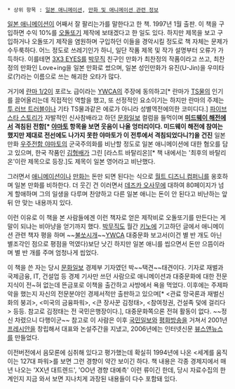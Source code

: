  * 상위 항목 : [[일본 애니메이션]], [[만화 및 애니메이션 관련 정보]]

[[일본 애니메이션]]이 어째서 잘 팔리는가를 말한다고 한 책. 1997년 1월 출판. 이 책을 구입하면 수익 10%를 [[오돌또기]] 제작에 보태겠다고 한 일도 있다. 하지만 제목을 보고 구입하거나 오돌또기 제작을 염원하며 구입하던 이들을 경악시킬 정도로 책 자체는 문제가 수두룩하다. 어느 정도로 쓰레기인가 하니, 일단 작품 제목 및 작가 설명부터 오류가 가득하다. 이를테면 [[3X3 EYES]]를 [[박무직]] 친구인 만화가 최찬정의 작품이라고 쓰고, 최찬정의 만화인 Love+ing을 일본 만화로 썼으며, 일본 성인만화가 유진(U-Jin)을 우미타로(?)라는 이름으로 쓰는 해괴한 오타가 많다.

거기에 [[란마 1/2]]이 포르노 급이라는 [[YWCA]]의 주장에 동의하고[* 란마가 [[TS물]]의 인기를 끌어올리는데 직접적인 역할을 했고, 또 선정적인 요소이기는 하지만 란마의 주제는 [[투 러브 트러블]]이나 기타 TS물과같은 에로가 아니라 성별역전에의한 코미디다.] [[파이브 스타 스토리]]가 자발적인 신사참배라고 하던 [[문화일보]] 컬럼을 들먹이며 '''[[미드웨이 해전]]에서 격침된 전함[* [[야마토]] 항목을 보면 웃음이 나올 엉터리이다. 미드웨이 해전에 참여는 했지만 제대로 전선에도 나가지 못한 야마토가 이 전투에서 격침되었다니?]을 건진''' 일본 만화 [[우주전함 야마토]]의 군국주의화를 비난할 정도로 일본 애니메이션에 대한 혐오를 담고 있으며, 한국 작품인 [[김형배]]가 그린 [라스트 바탈리온][* 책 내에서는 '최후의 바탈리온'이란 제목으로 등장.]도 제목이 일본 영어라고 비난했다.

그러면서 [[애니메이션]]이나 [[만화]]는 돈만 되면 된다는 식으로 [[월트 디즈니 컴퍼니]]를 옹호하며 일본 만화를 비하한다. 더 웃긴 건 이러면서 [[데즈카 오사무]]에 대하여 80페이지가 넘게 할애하며 그의 일생을 다루며 찬양하고 다른 일본 애니는 돈이 안 된다고 비난하는 앞뒤 안 맞는 내용까지 있다.

이런 이유로 이 책을 본 사람들에겐 이런 책자로 얻은 제작비로 오돌또기를 만든다는 게 말이 되냐는 비아냥을 얻기까지 했다. [[박무직]]도 월간 [[키노]]에 기고하던 글에서 애니메이션 관련 책자 평을 하며 ~~[[불쏘시개]]~~[[YWCA]] 대중문화 보고서(이건 별 반 개도 아닌 별조각인 점으로 평점을 먹였다)보단 낫긴 하지만 일본 애니를 씹으면서 돈만 으뜸이라며 별 반 개를 주며 엄청나게 씹었다.

이 책을 쓴 자는 당시 [[문화일보]] 경제부 기자였던 박~~택견~~태견이다. 기자로 재벌과 국제금융, IT, 건설업 등 경제 기사만 쓰던 사람으로 애니메이션과 대중문화에 대한 전문지식이 전~혀 없는데 뜬금포로 이책을 출간하고 사방에서 욕을 먹었다. 이후에는 주제파악을 했는지 자신의 전문분야인 경제서적만 출판하고 있으며[* <관료 망국론과 재벌신화의 붕괴>,  <미국의 금융파워>, <큰 장사꾼 김정태>, <참여정권, 건설족 덫에 걸리다> 등등. 참고로 김정태는 전 국민은행장이다.], 대중문화쪽으론 전혀 활동이 없다. ~~정신 차렸으니 다행이군~~ 참고로 이 사람은 이후 [[국민일보]]와 [[평화방송]]을 거쳐서 2001년 [[프레시안]]을 창립해서 대표와 논설주간을 지냈고, 2006년에는 인터넷신문 [[뷰스앤뉴스]]를 만들었다.

이전버전에서 음모론에 심취해 있다고 평가했는데 확실히 1994년에 나온 <세계를 움직이는 127대 파워>를 보면 그런 경향이 약간 보이긴 하다. 책 내용은 각종 경제지에서 매년 나오는 'XX년 대트렌드', 'OO년 경향 대예측' 이런 류이긴 한데, 당시 자료수집의 한계인지 지금 와서 보면 지나치게 과장된 내용들이 다수 포함돼 있다.
